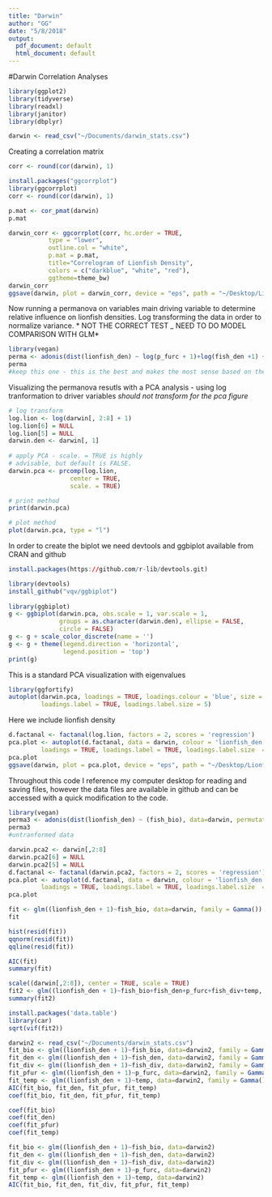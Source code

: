 ```yaml
---
title: "Darwin"
author: "GG"
date: "5/8/2018"
output:
  pdf_document: default
  html_document: default
---
```

#Darwin Correlation Analyses
```r
library(ggplot2)
library(tidyverse)
library(readxl)
library(janitor)
library(dbplyr)
```

```r
darwin <- read_csv("~/Documents/darwin_stats.csv")
```
Creating a correlation matrix

```r
corr <- round(cor(darwin), 1)
```

```r
install.packages("ggcorrplot")
library(ggcorrplot)
corr <- round(cor(darwin), 1)
```
```r
p.mat <- cor_pmat(darwin)
p.mat

```


```r
darwin_corr <- ggcorrplot(corr, hc.order = TRUE, 
           type = "lower", 
           outline.col = "white",
           p.mat = p.mat,
           title="Correlogram of Lionfish Density", 
           colors = c("darkblue", "white", "red"),
           ggtheme=theme_bw)
darwin_corr
ggsave(darwin, plot = darwin_corr, device = "eps", path = "~/Desktop/Lionfish")
```

Now running a permanova on variables main driving variable to determine relative influence on lionfish densities. Log transforming the data in order to normalize variance.  * NOT THE CORRECT TEST _ NEED TO DO MODEL COMPARISON WITH GLM*
```r
library(vegan)
perma <- adonis(dist(lionfish_den) ~ log(p_furc + 1)+log(fish_den +1) + log(fish_bio + 1) + log(fish_div + 1) + log(temp + 1), data=darwin, permutations=100000)
perma
#keep this one - this is the best and makes the most sense based on the correlation matrix
```

Visualizing the permanova resutls with a PCA analysis - using log tranformation to driver variables
*should not transform for the pca figure*
```r
# log transform 
log.lion <- log(darwin[, 2:8] + 1)
log.lion[6] = NULL
log.lion[5] = NULL
darwin.den <- darwin[, 1]
 
# apply PCA - scale. = TRUE is highly 
# advisable, but default is FALSE. 
darwin.pca <- prcomp(log.lion,
                 center = TRUE,
                 scale. = TRUE) 
```


```r
# print method
print(darwin.pca)
```


```r
# plot method
plot(darwin.pca, type = "l")
```
In order to create the biplot we need devtools and ggbiplot available from CRAN and github
```r
install.packages(https://github.com/r-lib/devtools.git)
```

```r
library(devtools)
install_github("vqv/ggbiplot")
 
library(ggbiplot)
g <- ggbiplot(darwin.pca, obs.scale = 1, var.scale = 1, 
              groups = as.character(darwin.den), ellipse = FALSE, 
              circle = FALSE)
g <- g + scale_color_discrete(name = '')
g <- g + theme(legend.direction = 'horizontal', 
               legend.position = 'top')
print(g)

```
This is a standard PCA visualization with eigenvalues
```r
library(ggfortify)
autoplot(darwin.pca, loadings = TRUE, loadings.colour = 'blue', size = 3,
         loadings.label = TRUE, loadings.label.size = 5)
```
Here we include lionfish density
```r
d.factanal <- factanal(log.lion, factors = 2, scores = 'regression')
pca.plot <- autoplot(d.factanal, data = darwin, colour = 'lionfish_den', size = 3,
         loadings = TRUE, loadings.label = TRUE, loadings.label.size  = 5) + theme_classic()
pca.plot
ggsave(darwin, plot = pca.plot, device = "eps", path = "~/Desktop/Lionfish")
```

Throughout this code I reference my computer desktop for reading and saving files, however the data files are available in github and can be accessed with a quick modification to the code. 


```r
library(vegan)
perma3 <- adonis(dist(lionfish_den) ~ (fish_bio), data=darwin, permutations=999)
perma3
#untranformed data
```

```r
darwin.pca2 <- darwin[,2:8]
darwin.pca2[6] = NULL
darwin.pca2[5] = NULL
d.factanal <- factanal(darwin.pca2, factors = 2, scores = 'regression')
pca.plot <- autoplot(d.factanal, data = darwin, colour = 'lionfish_den', size = 3,
         loadings = TRUE, loadings.label = TRUE, loadings.label.size  = 5) + theme_classic()
pca.plot
```

```r
fit <- glm((lionfish_den + 1)~fish_bio, data=darwin, family = Gamma())
fit
```

```r
hist(resid(fit))
qqnorm(resid(fit))
qqline(resid(fit))
```

```r

AIC(fit)
summary(fit)
```
```r
scale((darwin[,2:8]), center = TRUE, scale = TRUE)
fit2 <- glm((lionfish_den + 1)~fish_bio+fish_den+p_furc+fish_div+temp, data=darwin, family = Gamma())
summary(fit2)
```

```r
install.packages('data.table')
library(car)
sqrt(vif(fit2))
```

```r
darwin2 <- read_csv("~/Documents/darwin_stats.csv")
fit_bio <- glm((lionfish_den + 1)~fish_bio, data=darwin2, family = Gamma())
fit_den <- glm((lionfish_den + 1)~fish_den, data=darwin2, family = Gamma())
fit_div <- glm((lionfish_den + 1)~fish_div, data=darwin2, family = Gamma())
fit_pfur <- glm((lionfish_den + 1)~p_furc, data=darwin2, family = Gamma())
fit_temp <- glm((lionfish_den + 1)~temp, data=darwin2, family = Gamma())
AIC(fit_bio, fit_den, fit_pfur, fit_temp)
coef(fit_bio, fit_den, fit_pfur, fit_temp)
```
```r
coef(fit_bio) 
coef(fit_den) 
coef(fit_pfur) 
coef(fit_temp)
```
```r
fit_bio <- glm((lionfish_den + 1)~fish_bio, data=darwin2)
fit_den <- glm((lionfish_den + 1)~fish_den, data=darwin2)
fit_div <- glm((lionfish_den + 1)~fish_div, data=darwin2)
fit_pfur <- glm((lionfish_den + 1)~p_furc, data=darwin2)
fit_temp <- glm((lionfish_den + 1)~temp, data=darwin2)
AIC(fit_bio, fit_den, fit_div, fit_pfur, fit_temp)
```

